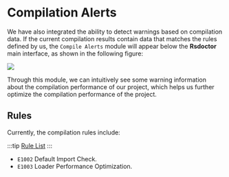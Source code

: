 # Compilation Alerts

We have also integrated the ability to detect warnings based on compilation data. If the current compilation results contain data that matches the rules defined by us, the `Compile Alerts` module will appear below the **Rsdoctor** main interface, as shown in the following figure:

<img src="https://lf3-static.bytednsdoc.com/obj/eden-cn/lognuvj/rsdoctor/docs/usage/compile/compile-alerts.png" />

Through this module, we can intuitively see some warning information about the compilation performance of our project, which helps us further optimize the compilation performance of the project.

## Rules

Currently, the compilation rules include:

:::tip
[Rule List](../../about/rules)
:::

- `E1002` Default Import Check.
- `E1003` Loader Performance Optimization.